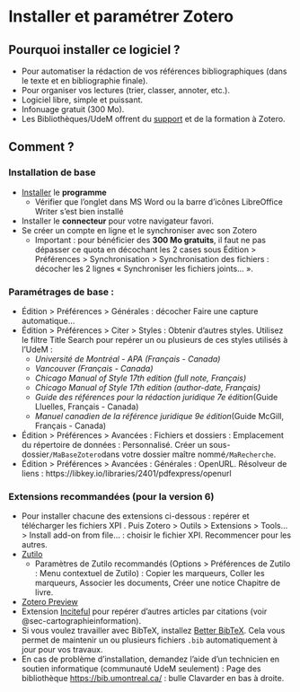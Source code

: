 # Installer et paramétrer Zotero {#sec-zoteroinstaller}

## Pourquoi installer ce logiciel ?

-   Pour automatiser la rédaction de vos références bibliographiques (dans le texte et en bibliographie finale).
-   Pour organiser vos lectures (trier, classer, annoter, etc.).
-   Logiciel libre, simple et puissant.
-   Infonuage gratuit (300 Mo).
-   Les Bibliothèques/UdeM offrent du [support](https://bib.umontreal.ca/citer/logiciels-bibliographiques/zotero/installer) et de la formation à Zotero.

## Comment ?

### Installation de base

-   [Installer](https://bib.umontreal.ca/public/bib/soutien-informatique/ZOT1-installation-zotero.pdf) le **programme**
    -   Vérifier que l'onglet dans MS Word ou la barre d'icônes LibreOffice Writer s'est bien installé
-   Installer le **connecteur** pour votre navigateur favori.
-   Se créer un compte en ligne et le synchroniser avec son Zotero
    -   Important : pour bénéficier des **300 Mo gratuits**, il faut ne pas dépasser ce quota en décochant les 2 cases sous Édition \> Préférences \> Synchronisation \> Synchronisation des fichiers : décocher les 2 lignes « Synchroniser les fichiers joints... ».

### Paramétrages de base :

-   Édition \> Préférences \> Générales : décocher Faire une capture automatique...
-   Édition \> Préférences \> Citer \> Styles : Obtenir d'autres styles. Utilisez le filtre Title Search pour repérer un ou plusieurs de ces styles utilisés à l'UdeM :
    -   *Université de Montréal - APA (Français - Canada)*
    -   *Vancouver (Français - Canada)*
    -   *Chicago Manual of Style 17th edition (full note, Français)*
    -   *Chicago Manual of Style 17th edition (author-date, Français)*
    -   *Guide des références pour la rédaction juridique 7e édition*(Guide Lluelles, Français - Canada)
    -   *Manuel canadien de la référence juridique 9e édition*(Guide McGill, Français - Canada)
-   Édition \> Préférences \> Avancées : Fichiers et dossiers : Emplacement du répertoire de données : Personnalisé. Créer un sous-dossier`/MaBaseZotero`dans votre dossier maître nommé`/MaRecherche`.
-   Édition \> Préférences \> Avancées : Générales : OpenURL. Résolveur de liens : https://libkey.io/libraries/2401/pdfexpress/openurl

### Extensions recommandées (pour la version 6)

-   Pour installer chacune des extensions ci-dessous : repérer et télécharger les fichiers XPI . Puis Zotero \> Outils \> Extensions \> Tools... \> Install add-on from file... : choisir le fichier XPI. Recommencer pour les autres.
-   [Zutilo](https://github.com/wshanks/Zutilo/releases)
    -   Paramètres de Zutilo recommandés (Options \> Préférences de Zutilo : Menu contextuel de Zutilo) : Copier les marqueurs, Coller les marqueurs, Associer les documents, Créer une notice Chapitre de livre.
-   [Zotero Preview](https://github.com/dcartertod/zotero-plugins)
-   Extension [Inciteful](https://github.com/inciteful-xyz/inciteful-zotero-plugin) pour repérer d'autres articles par citations (voir @sec-cartographieinformation).
-   Si vous voulez travailler avec BibTeX, installez [Better BibTeX](https://retorque.re/zotero-better-bibtex/). Cela vous permet de maintenir un ou plusieurs fichiers `.bib` automatiquement à jour pour vos travaux.
-   En cas de problème d'installation, demandez l'aide d'un technicien en soutien informatique (communauté UdeM seulement) : Page des bibliothèque <https://bib.umontreal.ca/> : bulle Clavarder en bas à droite.
